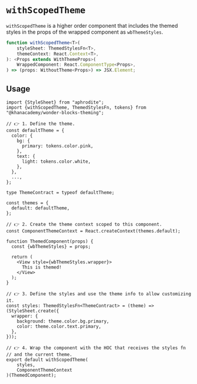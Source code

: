 


<Meta title="Theming / withScopedTheme" />

# `withScopedTheme`

`withScopedTheme` is a higher order component that includes the themed styles in
the props of the wrapped component as `wbThemeStyles`.

```ts
function withScopedTheme<T>(
    styleSheet: ThemedStylesFn<T>,
    themeContext: React.Context<T>,
): <Props extends WithThemeProps>(
    WrappedComponent: React.ComponentType<Props>,
) => (props: WithoutTheme<Props>) => JSX.Element;
```

## Usage

```tsx
import {StyleSheet} from "aphrodite";
import {withScopedTheme, ThemedStylesFn, tokens} from "@khanacademy/wonder-blocks-theming";

// 👉 1. Define the theme.
const defaultTheme = {
  color: {
    bg: {
      primary: tokens.color.pink,
    },
    text: {
      light: tokens.color.white,
    },
  },
  ...,
};

type ThemeContract = typeof defaultTheme;

const themes = {
  default: defaultTheme,
};

// 👉 2. Create the theme context scoped to this component.
const ComponentThemeContext = React.createContext(themes.default);

function ThemedComponent(props) {
  const {wbThemeStyles} = props;

  return (
    <View style={wbThemeStyles.wrapper}>
      This is themed!
    </View>
  );
}

// 👉 3. Define the styles and use the theme info to allow customizing it.
const styles: ThemedStylesFn<ThemeContract> = (theme) => (StyleSheet.create({
  wrapper: {
    background: theme.color.bg.primary,
    color: theme.color.text.primary,
  },
}));

// 👉 4. Wrap the component with the HOC that receives the styles fn
// and the current theme.
export default withScopedTheme(
    styles,
    ComponentThemeContext
)(ThemedComponent);
```

<WithScopedThemeExample />
